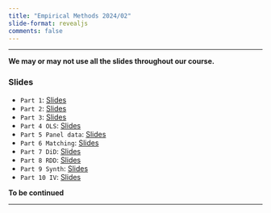 ```yaml
---
title: "Empirical Methods 2024/02"
slide-format: revealjs
comments: false
---
```


___

::: {.callout-important}
**We may or may not use all the slides throughout our course.**
:::


###  Slides

-   `Part 1`: [Slides](part_1.qmd) 
-   `Part 2`: [Slides](part_2.qmd) 
-   `Part 3`: [Slides](part_3.qmd) 
-   `Part 4 OLS`: [Slides](part_4.qmd) 
-   `Part 5 Panel data`: [Slides](part_5.qmd) 
-   `Part 6 Matching`: [Slides](part_6.qmd) 
-   `Part 7 DiD`: [Slides](part_7.qmd) 
-   `Part 8 RDD`: [Slides](part_8.qmd) 
-   `Part 9 Synth`: [Slides](part_9.qmd) 
-   `Part 10 IV`: [Slides](part_10.qmd) 


**To be continued**

___



<script src="https://giscus.app/client.js"
        data-repo="henriquecastror/EF_permanent"
        data-repo-id="R_kgDOLMIejg"
        data-category="General"
        data-category-id="DIC_kwDOLMIejs4Cc1yS"
        data-mapping="number"
        data-term="17"
        data-reactions-enabled="1"
        data-emit-metadata="0"
        data-input-position="bottom"
        data-theme="light"
        data-lang="en"
        crossorigin="anonymous"
        async>
</script>

